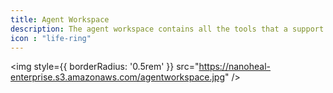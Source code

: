---
title: Agent Workspace
description: The agent workspace contains all the tools that a support agent would need to manage the connected devices.
icon : "life-ring" 
---
<Card title="Notifications" icon="square-1" href="https://nano.mintlify.app/Client/openclient"> </Card>
  
<Card title="Compliance" icon="square-2" href="https://nano.mintlify.app/Client/clientuisections"> </Card>

<Card title="Manage devices" icon="square-3" href="https://nano.mintlify.app/Client/automations"> </Card>

<Card title="Software Distribution Configuration" icon="square-3" href="https://nano.mintlify.app/Client/automations"> </Card>

<Card title="Patch Management" icon="square-3" href="https://nano.mintlify.app/Client/automations"> </Card>


<img
  style={{ borderRadius: '0.5rem' }}
  src="https://nanoheal-enterprise.s3.amazonaws.com/agentworkspace.jpg"
/>